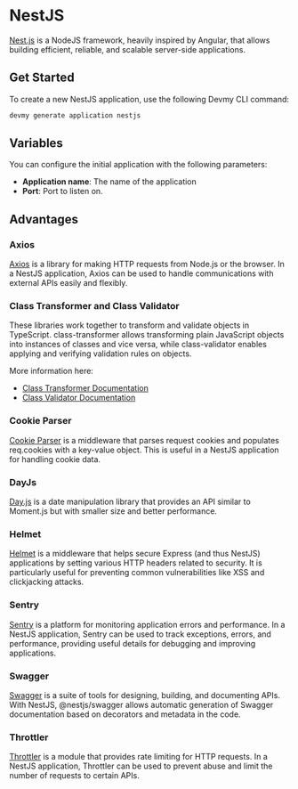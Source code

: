 
# NestJS

[Nest.js](https://nestjs.com/) is a NodeJS framework, heavily inspired by Angular, that allows building efficient, reliable, and scalable server-side applications.

## Get Started

To create a new NestJS application, use the following Devmy CLI command:

```bash copy
devmy generate application nestjs
```

## Variables

You can configure the initial application with the following parameters:

- **Application name**: The name of the application
- **Port**: Port to listen on.

## Advantages

### Axios

[Axios](https://axios-http.com/) is a library for making HTTP requests from Node.js or the browser. In a NestJS application, Axios can be used to handle communications with external APIs easily and flexibly.

### Class Transformer and Class Validator

These libraries work together to transform and validate objects in TypeScript. class-transformer allows transforming plain JavaScript objects into instances of classes and vice versa, while class-validator enables applying and verifying validation rules on objects.

More information here:

- [Class Transformer Documentation](https://github.com/typestack/class-transformer#readme)
- [Class Validator Documentation](https://github.com/typestack/class-validator#readme)

### Cookie Parser

[Cookie Parser](https://www.npmjs.com/package/cookie-parser) is a middleware that parses request cookies and populates req.cookies with a key-value object. This is useful in a NestJS application for handling cookie data.

### DayJs

[Day.js](https://day.js.org/docs/en/installation/installation) is a date manipulation library that provides an API similar to Moment.js but with smaller size and better performance.

### Helmet

[Helmet](https://helmetjs.github.io/) is a middleware that helps secure Express (and thus NestJS) applications by setting various HTTP headers related to security. It is particularly useful for preventing common vulnerabilities like XSS and clickjacking attacks.

### Sentry

[Sentry](https://docs.sentry.io/platforms/javascript/guides/nestjs/) is a platform for monitoring application errors and performance. In a NestJS application, Sentry can be used to track exceptions, errors, and performance, providing useful details for debugging and improving applications.

### Swagger

[Swagger](https://docs.nestjs.com/openapi/introduction) is a suite of tools for designing, building, and documenting APIs. With NestJS, @nestjs/swagger allows automatic generation of Swagger documentation based on decorators and metadata in the code.

### Throttler

[Throttler](https://docs.nestjs.com/security/rate-limiting) is a module that provides rate limiting for HTTP requests. In a NestJS application, Throttler can be used to prevent abuse and limit the number of requests to certain APIs.
